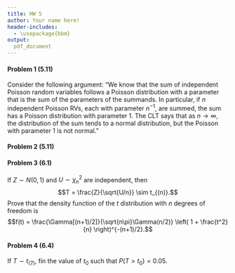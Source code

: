```yaml
---
title: HW 5
author: Your name here!
header-includes:
  - \usepackage{bbm}
output:
  pdf_document
---
```


#### Problem 1 (5.11)

Consider the following argument:
"We know that the sum of independent Poisson random variables follows a Poisson distribution with a parameter that is the sum of the parameters of the summands. In particular, if $n$ independent Poisson RVs, each with parameter $n^{-1}$, are summed, the sum has a Poisson distribution with parameter $1$. The CLT says that as $n \rightarrow \infty$, the distribution of the sum tends to a normal distribution, but the Poisson with parameter $1$ is not normal."


\pagebreak

#### Problem 2 (5.11)




\pagebreak

#### Problem 3 (6.1)

If $Z \sim N(0,1)$ and $U \sim \chi^2_{n}$ are independent, then 
$$T = \frac{Z}{\sqrt{U/n}} \sim t_{(n)}.$$ 
Prove that the density function of the $t$ distribution with $n$ degrees of freedom is 
$$f(t) = \frac{\Gamma[(n+1)/2]}{\sqrt{n\pi}\Gamma(n/2)} \left( 1 + \frac{t^2}{n} \right)^{-(n+1)/2}.$$




\pagebreak 

#### Problem 4 (6.4)

If $T \sim t_{(7)}$, fin the value of $t_0$ such that $P(T > t_0) = 0.05$. 


